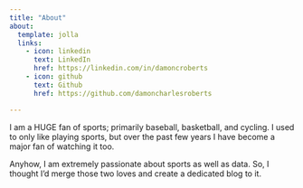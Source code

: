 ```yaml
---
title: "About"
about:
  template: jolla
  links:
    - icon: linkedin
      text: LinkedIn
      href: https://linkedin.com/in/damoncroberts
    - icon: github
      text: Github
      href: https://github.com/damoncharlesroberts

---
```


I am a HUGE fan of sports; primarily baseball, basketball, and cycling. I used to only like playing sports, but over the past few years I have become a major fan of watching it too.

Anyhow, I am extremely passionate about sports as well as data. So, I thought I'd merge those two loves and create a dedicated blog to it.
